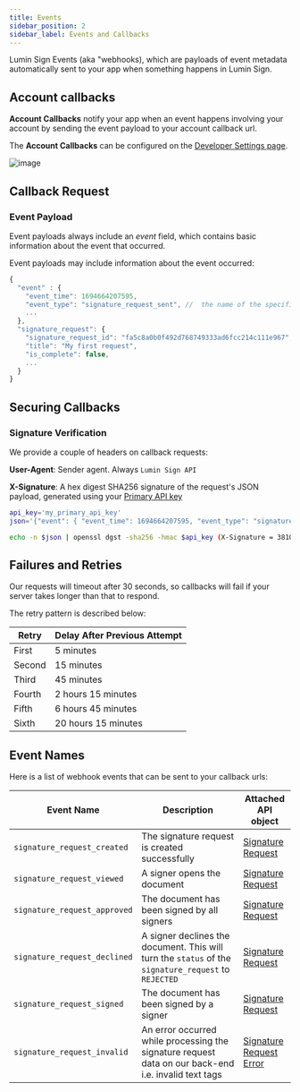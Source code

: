 ```yaml
---
title: Events
sidebar_position: 2
sidebar_label: Events and Callbacks
---
```


Lumin Sign Events (aka "webhooks), which are payloads of event metadata automatically sent to your app when something happens in Lumin Sign.

## Account callbacks

**Account Callbacks** notify your app when an event happens involving your account by sending the event payload to your account callback url.

The **Account Callbacks** can be configured on the [Developer Settings page](https://sign-integration.luminpdf.com/developer/configuration).

![image](img/account-callback.png)

## Callback Request

### Event Payload

Event payloads always include an *event* field, which contains basic information about the event that occurred.

Event payloads may include information about the event occurred:

```js
{
  "event" : {
    "event_time": 1694664207595,
    "event_type": "signature_request_sent", //  the name of the specific event that occurred
    ...
  },
  "signature_request": {
    "signature_request_id": "fa5c8a0b0f492d768749333ad6fcc214c111e967",
    "title": "My first request",
    "is_complete": false,
    ...
  }
}
```

## Securing Callbacks

### Signature Verification

We provide a couple of headers on callback requests:

**User-Agent**: Sender agent. Always `Lumin Sign API`

**X-Signature**: A hex digest SHA256 signature of the request's JSON payload, generated using your [Primary API key](/docs/api/authentication/#multiple-api-keys)

```bash title="Example X-Signature"
api_key='my_primary_api_key'
json='{"event": { "event_time": 1694664207595, "event_type": "signature_request_sent" }, "signature_request": { "signature_request_id": "fa5c8a0b0f492d768749333ad6fcc214c111e967", "title": "My first request" } }'

echo -n $json | openssl dgst -sha256 -hmac $api_key (X-Signature = 3810cb411041efab279d31698b9584372e5ede9d1641fbb354810f16e51be81c)
```

## Failures and Retries

Our requests will timeout after 30 seconds, so callbacks will fail if your server takes longer than that to respond.

The retry pattern is described below:

| Retry           | Delay After Previous Attempt |
| ------------- | -------------------------- |
| First        | 5 minutes
| Second       | 15 minutes
| Third    | 45 minutes
| Fourth  | 2 hours 15 minutes
| Fifth | 6 hours 45 minutes
| Sixth | 20 hours 15 minutes

## Event Names

Here is a list of webhook events that can be sent to your callback urls:

| Event Name | Description | Attached API object |
| ------------- | ------------- | ------------- |
| `signature_request_created` | The signature request is created successfully | [Signature Request](/api/get-signature-request/) |
| `signature_request_viewed` | A signer opens the document | [Signature Request](/api/get-signature-request/) |
| `signature_request_approved` | The document has been signed by all signers | [Signature Request](/api/get-signature-request/) |
| `signature_request_declined` | A signer declines the document. This will turn the `status` of the `signature_request` to `REJECTED` | [Signature Request](/api/get-signature-request/) |
| `signature_request_signed` | The document has been signed by a signer | [Signature Request](/api/get-signature-request/) |
| `signature_request_invalid` | An error occurred while processing the signature request data on our back-end i.e. invalid text tags | [Signature Request Error](/api/get-signature-request/) |